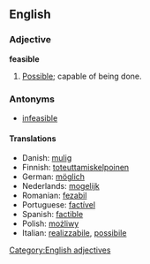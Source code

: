 ==English==
=== Adjective ===
[[Category:English adjectives]]
'''feasible'''
#[[Possible]]; capable of being done.

===Antonyms===
*[[infeasible]]

==== Translations ====
*Danish: [[mulig]]
*Finnish: [[toteuttamiskelpoinen]]
*German: [[möglich]]
*Nederlands: [[mogelijk]]
*Romanian: [[fezabil]]
*Portuguese: [[factível]]
*Spanish: [[factible]]
*Polish: [[możliwy]]
*Italian: [[realizzabile]], [[possibile]]